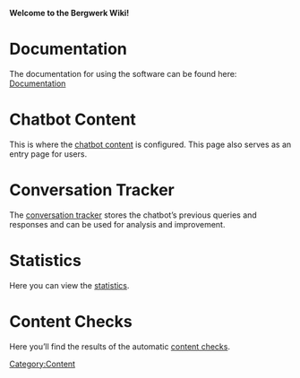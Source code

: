 [[Category:Content]]
<strong>Welcome to the Bergwerk Wiki!</strong>

= Documentation =

The documentation for using the software can be found here: [https://bergwerk.readthedocs.io/en/latest/ Documentation]

= Chatbot Content =

This is where the [[Start|chatbot content]] is configured. This page also serves as an entry page for users.

= Conversation Tracker =

The [[Tracker|conversation tracker]] stores the chatbot’s previous queries and responses and can be used for analysis and improvement.

= Statistics =

Here you can view the [[Stats|statistics]].

= Content Checks =

Here you’ll find the results of the automatic [[Check content|content checks]].